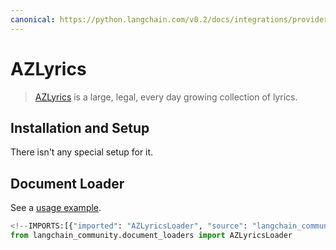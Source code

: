 ```yaml
---
canonical: https://python.langchain.com/v0.2/docs/integrations/providers/azlyrics/
---
```


# AZLyrics

>[AZLyrics](https://www.azlyrics.com/) is a large, legal, every day growing collection of lyrics.

## Installation and Setup

There isn't any special setup for it.


## Document Loader

See a [usage example](/docs/integrations/document_loaders/azlyrics).

```python
<!--IMPORTS:[{"imported": "AZLyricsLoader", "source": "langchain_community.document_loaders", "docs": "https://api.python.langchain.com/en/latest/document_loaders/langchain_community.document_loaders.azlyrics.AZLyricsLoader.html", "title": "AZLyrics"}]-->
from langchain_community.document_loaders import AZLyricsLoader
```